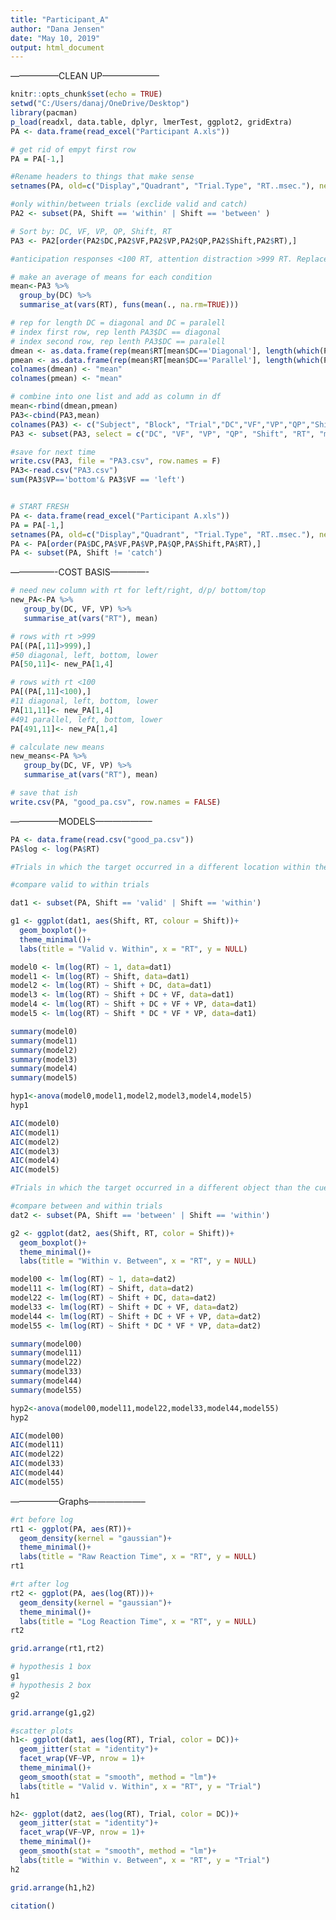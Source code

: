 ---
title: "Participant_A"
author: "Dana Jensen"
date: "May 10, 2019"
output: html_document
---
-----------------CLEAN UP--------------------

```{r setup, include=FALSE}
knitr::opts_chunk$set(echo = TRUE)
setwd("C:/Users/danaj/OneDrive/Desktop")
library(pacman)
p_load(readxl, data.table, dplyr, lmerTest, ggplot2, gridExtra)
PA <- data.frame(read_excel("Participant A.xls"))

# get rid of empyt first row
PA = PA[-1,]

#Rename headers to things that make sense
setnames(PA, old=c("Display","Quadrant", "Trial.Type", "RT..msec."), new=c("DC", "QP","Shift","RT"))

#only within/between trials (exclide valid and catch)
PA2 <- subset(PA, Shift == 'within' | Shift == 'between' )

# Sort by: DC, VF, VP, QP, Shift, RT
PA3 <- PA2[order(PA2$DC,PA2$VF,PA2$VP,PA2$QP,PA2$Shift,PA2$RT),] 

#anticipation responses <100 RT, attention distraction >999 RT. Replace with mean for each condition

# make an average of means for each condition
mean<-PA3 %>%
  group_by(DC) %>%
  summarise_at(vars(RT), funs(mean(., na.rm=TRUE)))

# rep for length DC = diagonal and DC = paralell
# index first row, rep lenth PA3$DC == diagonal
# index second row, rep lenth PA3$DC == paralell
dmean <- as.data.frame(rep(mean$RT[mean$DC=='Diagonal'], length(which(PA3$DC=='Diagonal'))))
pmean <- as.data.frame(rep(mean$RT[mean$DC=='Parallel'], length(which(PA3$DC=='Parallel'))))
colnames(dmean) <- "mean"
colnames(pmean) <- "mean"

# combine into one list and add as column in df
mean<-rbind(dmean,pmean)
PA3<-cbind(PA3,mean)
colnames(PA3) <- c("Subject", "Block", "Trial","DC","VF","VP","QP","Shift","Cue","Target", "RT","mean")
PA3 <- subset(PA3, select = c("DC", "VF", "VP", "QP", "Shift", "RT", "mean"))

#save for next time
write.csv(PA3, file = "PA3.csv", row.names = F)
PA3<-read.csv("PA3.csv")
sum(PA3$VP=='bottom'& PA3$VF == 'left')


# START FRESH
PA <- data.frame(read_excel("Participant A.xls"))
PA = PA[-1,]
setnames(PA, old=c("Display","Quadrant", "Trial.Type", "RT..msec."), new=c("DC", "QP","Shift","RT"))
PA <- PA[order(PA$DC,PA$VF,PA$VP,PA$QP,PA$Shift,PA$RT),] 
PA <- subset(PA, Shift != 'catch')

```

----------------COST BASIS-------------

```{r}
# need new column with rt for left/right, d/p/ bottom/top
new_PA<-PA %>%
   group_by(DC, VF, VP) %>% 
   summarise_at(vars("RT"), mean)

# rows with rt >999
PA[(PA[,11]>999),]
#50 diagonal, left, bottom, lower
PA[50,11]<- new_PA[1,4]

# rows with rt <100
PA[(PA[,11]<100),]
#11 diagonal, left, bottom, lower
PA[11,11]<- new_PA[1,4]
#491 parallel, left, bottom, lower
PA[491,11]<- new_PA[1,4]

# calculate new means
new_means<-PA %>%
   group_by(DC, VF, VP) %>% 
   summarise_at(vars("RT"), mean)

# save that ish
write.csv(PA, "good_pa.csv", row.names = FALSE)

```

-----------------MODELS--------------------

```{r}
PA <- data.frame(read.csv("good_pa.csv"))
PA$log <- log(PA$RT)

#Trials in which the target occurred in a different location within the same object than the cue would be higher than for trials which the target and the cue occurred at the same location in the same object. 

#compare valid to within trials

dat1 <- subset(PA, Shift == 'valid' | Shift == 'within')

g1 <- ggplot(dat1, aes(Shift, RT, colour = Shift))+
  geom_boxplot()+
  theme_minimal()+
  labs(title = "Valid v. Within", x = "RT", y = NULL)

model0 <- lm(log(RT) ~ 1, data=dat1)
model1 <- lm(log(RT) ~ Shift, data=dat1)
model2 <- lm(log(RT) ~ Shift + DC, data=dat1)
model3 <- lm(log(RT) ~ Shift + DC + VF, data=dat1)
model4 <- lm(log(RT) ~ Shift + DC + VF + VP, data=dat1)
model5 <- lm(log(RT) ~ Shift * DC * VF * VP, data=dat1)

summary(model0)
summary(model1)
summary(model2)
summary(model3)
summary(model4)
summary(model5)

hyp1<-anova(model0,model1,model2,model3,model4,model5)
hyp1

AIC(model0)
AIC(model1)
AIC(model2)
AIC(model3)
AIC(model4)
AIC(model5)

#Trials in which the target occurred in a different object than the cue would be higher than for trials which the target and the cue occurred at the same object and a different location. 

#compare between and within trials
dat2 <- subset(PA, Shift == 'between' | Shift == 'within')

g2 <- ggplot(dat2, aes(Shift, RT, color = Shift))+
  geom_boxplot()+
  theme_minimal()+
  labs(title = "Within v. Between", x = "RT", y = NULL)

model00 <- lm(log(RT) ~ 1, data=dat2)
model11 <- lm(log(RT) ~ Shift, data=dat2)
model22 <- lm(log(RT) ~ Shift + DC, data=dat2)
model33 <- lm(log(RT) ~ Shift + DC + VF, data=dat2)
model44 <- lm(log(RT) ~ Shift + DC + VF + VP, data=dat2)
model55 <- lm(log(RT) ~ Shift * DC * VF * VP, data=dat2)

summary(model00)
summary(model11)
summary(model22)
summary(model33)
summary(model44)
summary(model55)

hyp2<-anova(model00,model11,model22,model33,model44,model55)
hyp2

AIC(model00)
AIC(model11)
AIC(model22)
AIC(model33)
AIC(model44)
AIC(model55)

```

-----------------Graphs--------------------

```{r}
#rt before log
rt1 <- ggplot(PA, aes(RT))+
  geom_density(kernel = "gaussian")+
  theme_minimal()+
  labs(title = "Raw Reaction Time", x = "RT", y = NULL)
rt1

#rt after log
rt2 <- ggplot(PA, aes(log(RT)))+
  geom_density(kernel = "gaussian")+
  theme_minimal()+
  labs(title = "Log Reaction Time", x = "RT", y = NULL)
rt2

grid.arrange(rt1,rt2)

# hypothesis 1 box
g1
# hypothesis 2 box
g2

grid.arrange(g1,g2)

#scatter plots
h1<- ggplot(dat1, aes(log(RT), Trial, color = DC))+
  geom_jitter(stat = "identity")+
  facet_wrap(VF~VP, nrow = 1)+
  theme_minimal()+
  geom_smooth(stat = "smooth", method = "lm")+
  labs(title = "Valid v. Within", x = "RT", y = "Trial")
h1

h2<- ggplot(dat2, aes(log(RT), Trial, color = DC))+
  geom_jitter(stat = "identity")+
  facet_wrap(VF~VP, nrow = 1)+
  theme_minimal()+
  geom_smooth(stat = "smooth", method = "lm")+
  labs(title = "Within v. Between", x = "RT", y = "Trial")
h2

grid.arrange(h1,h2)

```

```{r}

citation()

```